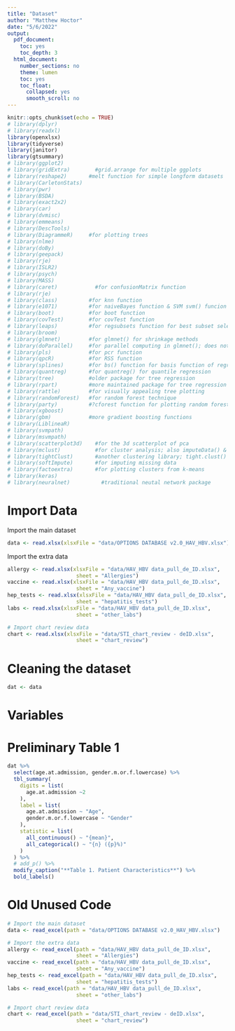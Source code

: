 ```yaml
---
title: "Dataset"
author: "Matthew Hoctor"
date: "5/6/2022"
output:
  pdf_document:
    toc: yes
    toc_depth: 3
  html_document:
    number_sections: no
    theme: lumen
    toc: yes
    toc_float:
      collapsed: yes
      smooth_scroll: no
---
```


```r
knitr::opts_chunk$set(echo = TRUE)
# library(dplyr)
# library(readxl)
library(openxlsx)
library(tidyverse)
library(janitor)
library(gtsummary)
# library(ggplot2)
# library(gridExtra)        #grid.arrange for multiple ggplots
# library(reshape2)       #melt function for simple longform datasets
# library(CarletonStats)
# library(pwr)
# library(BSDA)
# library(exact2x2)
# library(car)
# library(dvmisc)
# library(emmeans)
# library(DescTools)
# library(DiagrammeR)     #for plotting trees
# library(nlme)
# library(doBy)
# library(geepack)
# library(rje)
# library(ISLR2)
# library(psych)
# library(MASS)
# library(caret)            #for confusionMatrix function
# library(rje)
# library(class)          #for knn function
# library(e1071)          #for naiveBayes function & SVM svm() funcion
# library(boot)           #for boot function
# library(covTest)        #for covTest function
# library(leaps)          #for regsubsets function for best subset selection
# library(broom)
# library(glmnet)         #for glmnet() for shrinkage methods
# library(doParallel)     #for parallel computing in glmnet(); does not work
# library(pls)            #for pcr function
# library(qpcR)           #for RSS function
# library(splines)        #for bs() function for basis function of regression splines
# library(quantreg)       #for quantreg() for quantile regression
# library(tree)           #older package for tree regression
# library(rpart)          #more maintained package for tree regression
# library(rattle)         #for visually appealing tree plotting
# library(randomForest)   #for random forest technique
# library(party)          #?cforest function for plotting random forests?
# library(xgboost)
# library(gbm)            #more gradient boosting functions
# library(LiblineaR)
# library(svmpath)
# library(msvmpath)
# library(scatterplot3d)    #for the 3d scatterplot of pca
# library(mclust)           #for cluster analysis; also imputeData() & imputePairs() functions
# library(tightClust)       #another clustering library; tight.clust() function
# library(softImpute)       #for imputing missing data
# library(factoextra)       #for plotting clusters from k-means
# library(keras)
# library(neuralnet)          #traditional neutal network package
```

# Import Data

Import the main dataset

```r
data <- read.xlsx(xlsxFile = "data/OPTIONS DATABASE v2.0_HAV_HBV.xlsx")
```

Import the extra data

```r
allergy <- read.xlsx(xlsxFile = "data/HAV_HBV data_pull_de_ID.xlsx",
                      sheet = "Allergies")
vaccine <- read.xlsx(xlsxFile = "data/HAV_HBV data_pull_de_ID.xlsx",
                      sheet = "Any_vaccine")
hep_tests <- read.xlsx(xlsxFile = "data/HAV_HBV data_pull_de_ID.xlsx",
                      sheet = "hepatitis_tests")
labs <- read.xlsx(xlsxFile = "data/HAV_HBV data_pull_de_ID.xlsx",
                      sheet = "other_labs")

# Import chart review data
chart <- read.xlsx(xlsxFile = "data/STI_chart_review - deID.xlsx",
                      sheet = "chart_review")
```

# Cleaning the dataset

```r
dat <- data
```


# Variables



# Preliminary Table 1

```r
dat %>%
  select(age.at.admission, gender.m.or.f.lowercase) %>%
  tbl_summary(
    digits = list(
      age.at.admission ~2
    ),
    label = list(
      age.at.admission ~ "Age",
      gender.m.or.f.lowercase ~ "Gender"
    ),
    statistic = list(
      all_continuous() ~ "{mean}",
      all_categorical() ~ "{n} ({p}%)"
    )
  ) %>%
  # add_p() %>%
  modify_caption("**Table 1. Patient Characteristics**") %>%
  bold_labels()
```

# Old Unused Code

```r
# Import the main dataset
data <- read_excel(path = "data/OPTIONS DATABASE v2.0_HAV_HBV.xlsx")

# Import the extra data
allergy <- read_excel(path = "data/HAV_HBV data_pull_de_ID.xlsx",
                      sheet = "Allergies")
vaccine <- read_excel(path = "data/HAV_HBV data_pull_de_ID.xlsx",
                      sheet = "Any_vaccine")
hep_tests <- read_excel(path = "data/HAV_HBV data_pull_de_ID.xlsx",
                      sheet = "hepatitis_tests")
labs <- read_excel(path = "data/HAV_HBV data_pull_de_ID.xlsx",
                      sheet = "other_labs")

# Import chart review data
chart <- read_excel(path = "data/STI_chart_review - deID.xlsx",
                      sheet = "chart_review")
```